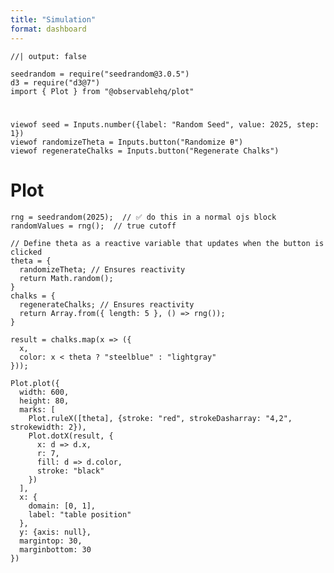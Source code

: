 ```yaml
---
title: "Simulation"
format: dashboard
---
```


```ojs
//| output: false

seedrandom = require("seedrandom@3.0.5")
d3 = require("d3@7")
import { Plot } from "@observablehq/plot"
```

# {.sidebar}

```ojs
viewof seed = Inputs.number({label: "Random Seed", value: 2025, step: 1})
viewof randomizeTheta = Inputs.button("Randomize θ")
viewof regenerateChalks = Inputs.button("Regenerate Chalks")
```

# Plot

```ojs

rng = seedrandom(2025);  // ✅ do this in a normal ojs block
randomValues = rng();  // true cutoff

// Define theta as a reactive variable that updates when the button is clicked
theta = {
  randomizeTheta; // Ensures reactivity
  return Math.random();
}
chalks = {
  regenerateChalks; // Ensures reactivity
  return Array.from({ length: 5 }, () => rng());
}

result = chalks.map(x => ({
  x,
  color: x < theta ? "steelblue" : "lightgray"
}));

Plot.plot({
  width: 600,
  height: 80,
  marks: [
    Plot.ruleX([theta], {stroke: "red", strokeDasharray: "4,2", strokewidth: 2}),
    Plot.dotX(result, {
      x: d => d.x,
      r: 7,
      fill: d => d.color,
      stroke: "black"
    })
  ],
  x: {
    domain: [0, 1],
    label: "table position"
  },
  y: {axis: null},
  margintop: 30,
  marginbottom: 30
})
```